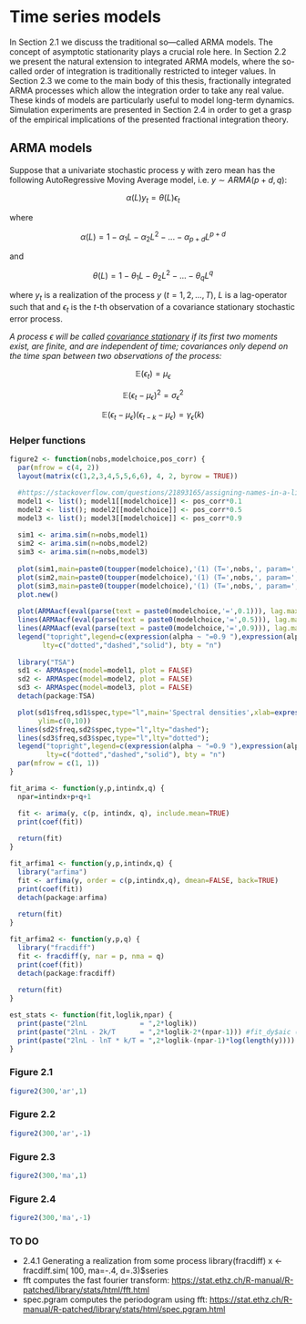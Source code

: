 # Time series models {#tsmodels}

In Section 2.1 we discuss the traditional so---called ARMA models. The concept of asymptotic stationarity plays a crucial role here. In Section 2.2 we present the natural extension to integrated ARMA models, where the so-called order of integration is traditionally restricted to integer values. In Section 2.3 we come to the main body of this thesis, fractionally integrated ARMA processes which allow the integration order to take any real value. These kinds of models are particularly useful to model long-term dynamics. Simulation experiments are presented in Section 2.4 in order to get a grasp of the empirical implications of the presented fractional integration theory.

## ARMA models

Suppose that a univariate stochastic process y with zero mean has the following AutoRegressive Moving Average model, i.e. $y \sim ARMA(p+d,q)$:

$$\alpha (L) y_t = \theta (L) \epsilon _t$$

where

$$\alpha (L)  = 1 - \alpha_1 L - \alpha_2 L^2 - ... - \alpha_{p+d} L^{p+d}$$

and

$$\theta (L)  = 1 - \theta_1 L - \theta_2 L^2 - ... - \theta_{q} L^{q}$$

where $y_t$ is a realization of the process $y$ ($t = 1, 2, . . . , T$), $L$ is a lag-operator such that and $\epsilon_t$ is the $t$-th observation of a covariance stationary stochastic error process.

*A process* $\epsilon$ *will be called [covariance stationary]{.underline} if its first two moments exist, are finite, and are independent of time; covariances only depend on the time span between two observations of the process:*

$$\mathbb{E} (\epsilon_t) = \mu_\epsilon$$

$$\mathbb{E} (\epsilon_t - \mu_\epsilon)^2 = \sigma_\epsilon^2$$

$$\mathbb{E} (\epsilon_t - \mu_\epsilon) (\epsilon_{t-k} - \mu_\epsilon) = \gamma_\epsilon(k)$$

### Helper functions

```r
figure2 <- function(nobs,modelchoice,pos_corr) {
  par(mfrow = c(4, 2))
  layout(matrix(c(1,2,3,4,5,5,6,6), 4, 2, byrow = TRUE))

  #https://stackoverflow.com/questions/21893165/assigning-names-in-a-list-using-variables
  model1 <- list(); model1[[modelchoice]] <- pos_corr*0.1
  model2 <- list(); model2[[modelchoice]] <- pos_corr*0.5
  model3 <- list(); model3[[modelchoice]] <- pos_corr*0.9
  
  sim1 <- arima.sim(n=nobs,model1)
  sim2 <- arima.sim(n=nobs,model2)
  sim3 <- arima.sim(n=nobs,model3)
  
  plot(sim1,main=paste0(toupper(modelchoice),'(1) (T=',nobs,', param=',pos_corr*0.1,')'),xlab="time",ylab="")
  plot(sim2,main=paste0(toupper(modelchoice),'(1) (T=',nobs,', param=',pos_corr*0.5,')'),xlab="time",ylab="")
  plot(sim3,main=paste0(toupper(modelchoice),'(1) (T=',nobs,', param=',pos_corr*0.9,')'),xlab="time",ylab="")
  plot.new()
  
  plot(ARMAacf(eval(parse(text = paste0(modelchoice,'=',0.1))), lag.max = 100),type="l",main='Theoretical autocorrelation functions',xlab="lags",ylab="",ylim=c(-1,1));
  lines(ARMAacf(eval(parse(text = paste0(modelchoice,'=',0.5))), lag.max = 100),type="l",lty="dashed");
  lines(ARMAacf(eval(parse(text = paste0(modelchoice,'=',0.9))), lag.max = 100),type="l",lty="dotted");
  legend("topright",legend=c(expression(alpha ~ "=0.9 "),expression(alpha ~ "=0.5 "),expression(alpha ~ "=0.1 ")),
        lty=c("dotted","dashed","solid"), bty = "n")
  
  library("TSA")
  sd1 <- ARMAspec(model=model1, plot = FALSE)
  sd2 <- ARMAspec(model=model2, plot = FALSE)
  sd3 <- ARMAspec(model=model3, plot = FALSE)
  detach(package:TSA)

  plot(sd1$freq,sd1$spec,type="l",main='Spectral densities',xlab=expression("fractions of" ~ 2*pi),ylab="",
       ylim=c(0,10))
  lines(sd2$freq,sd2$spec,type="l",lty="dashed");
  lines(sd3$freq,sd3$spec,type="l",lty="dotted");
  legend("topright",legend=c(expression(alpha ~ "=0.9 "),expression(alpha ~ "=0.5 "),expression(alpha ~ "=0.1 ")),
         lty=c("dotted","dashed","solid"), bty = "n")
  par(mfrow = c(1, 1))
}

fit_arima <- function(y,p,intindx,q) {
  npar=intindx+p+q+1

  fit <- arima(y, c(p, intindx, q), include.mean=TRUE)
  print(coef(fit))
  
  return(fit)
}

fit_arfima1 <- function(y,p,intindx,q) {
  library("arfima")
  fit <- arfima(y, order = c(p,intindx,q), dmean=FALSE, back=TRUE)
  print(coef(fit))
  detach(package:arfima)
  
  return(fit)
}

fit_arfima2 <- function(y,p,q) {
  library("fracdiff")
  fit <- fracdiff(y, nar = p, nma = q)
  print(coef(fit))
  detach(package:fracdiff)
  
  return(fit)
}

est_stats <- function(fit,loglik,npar) {
  print(paste("2lnL             = ",2*loglik))
  print(paste("2lnL - 2k/T      = ",2*loglik-2*(npar-1))) #fit_dy$aic (npar+1)
  print(paste("2lnL - lnT * k/T = ",2*loglik-(npar-1)*log(length(y)))) #AIC(fit_dy,k = log(length(dy))) (npar+1)
}
```

### Figure 2.1

```r
figure2(300,'ar',1)
```

### Figure 2.2

```r
figure2(300,'ar',-1)
```

### Figure 2.3

```r
figure2(300,'ma',1)
```

### Figure 2.4

```r
figure2(300,'ma',-1)
```

### TO DO

-   2.4.1 Generating a realization from some process library(fracdiff) x \<- fracdiff.sim( 100, ma=-.4, d=.3)\$series
-   fft computes the fast fourier transform: <https://stat.ethz.ch/R-manual/R-patched/library/stats/html/fft.html>
-   spec.pgram computes the periodogram using fft: <https://stat.ethz.ch/R-manual/R-patched/library/stats/html/spec.pgram.html>
